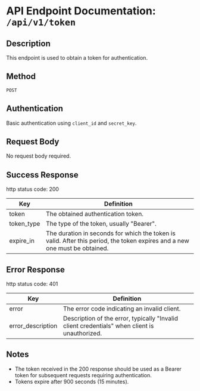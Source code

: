 # API Endpoint Documentation: `/api/v1/token`

## Description
This endpoint is used to obtain a token for authentication.

## Method
`POST`

## Authentication
Basic authentication using `client_id` and `secret_key`.

## Request Body
No request body required.

## Success Response
http status code: 200

| Key         | Definition                                                                                                                     |
|-------------|--------------------------------------------------------------------------------------------------------------------------------|
| token       | The obtained authentication token.                                                                                             |
| token_type  | The type of the token, usually "Bearer".                                                                                     |
| expire_in   | The duration in seconds for which the token is valid. After this period, the token expires and a new one must be obtained.  |

## Error Response 
http status code: 401

| Key               | Definition                                                                                  |
|-------------------|---------------------------------------------------------------------------------------------|
| error             | The error code indicating an invalid client.                                                 |
| error_description | Description of the error, typically "Invalid client credentials" when client is unauthorized.|

## Notes
- The token received in the 200 response should be used as a Bearer token for subsequent requests requiring authentication.
- Tokens expire after 900 seconds (15 minutes).
